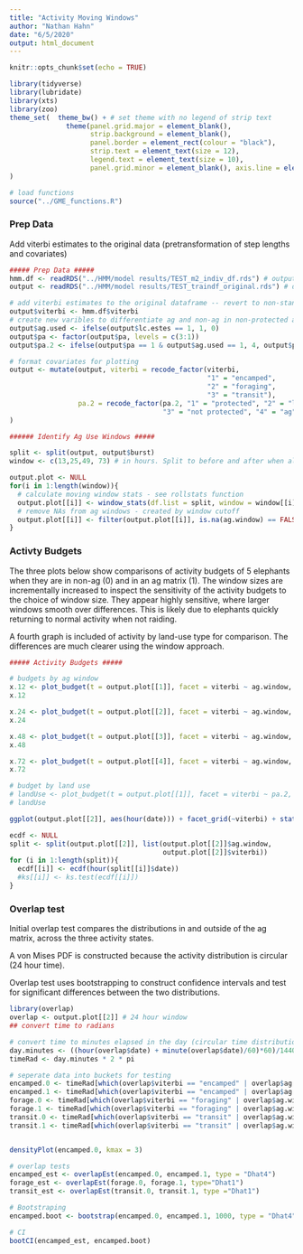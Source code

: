 ```yaml
---
title: "Activity Moving Windows"
author: "Nathan Hahn"
date: "6/5/2020"
output: html_document
---
```


```r
knitr::opts_chunk$set(echo = TRUE)

library(tidyverse)
library(lubridate)
library(xts)
library(zoo)
theme_set(  theme_bw() + # set theme with no legend of strip text
              theme(panel.grid.major = element_blank(),
                    strip.background = element_blank(),
                    panel.border = element_rect(colour = "black"),
                    strip.text = element_text(size = 12),
                    legend.text = element_text(size = 10),
                    panel.grid.minor = element_blank(), axis.line = element_line(colour = "black"), axis.title=element_text(size=14), axis.text = element_text(size=12))
)

# load functions
source("../GME_functions.R")
```

### Prep Data

Add viterbi estimates to the original data (pretransformation of step lengths and covariates)
```r
##### Prep Data #####
hmm.df <- readRDS("../HMM/model results/TEST_m2_indiv_df.rds") # output from hmm model (no squared term)
output <- readRDS("../HMM/model results/TEST_traindf_original.rds") # dataset prior to data transforms

# add viterbi estimates to the original dataframe -- revert to non-standardized covs and steps
output$viterbi <- hmm.df$viterbi
# create new varibles to differentiate ag and non-ag in non-protected areas
output$ag.used <- ifelse(output$lc.estes == 1, 1, 0)
output$pa <- factor(output$pa, levels = c(3:1))
output$pa.2 <- ifelse(output$pa == 1 & output$ag.used == 1, 4, output$pa)

# format covariates for plotting
output <- mutate(output, viterbi = recode_factor(viterbi, 
                                                 "1" = "encamped",
                                                 "2" = "foraging",
                                                 "3" = "transit"),
                 pa.2 = recode_factor(pa.2, "1" = "protected", "2" = "limited use", 
                                      "3" = "not protected", "4" = "ag")
) 

```

```r
###### Identify Ag Use Windows #####

split <- split(output, output$burst)
window <- c(13,25,49, 73) # in hours. Split to before and after when align = center

output.plot <- NULL
for(i in 1:length(window)){
  # calculate moving window stats - see rollstats function
  output.plot[[i]] <- window_stats(df.list = split, window = window[[i]])
  # remove NAs from ag windows - created by window cutoff
  output.plot[[i]] <- filter(output.plot[[i]], is.na(ag.window) == FALSE) %>% droplevels()
}

```

### Activty Budgets

The three plots below show comparisons of activity budgets of 5 elephants when they are in non-ag (0) and in an ag matrix (1). The window sizes are incrementally increased to inspect the sensitivity of the activity budgets to the choice of window size. They appear highly sensitive, where larger windows smooth over differences. This is likely due to elephants quickly returning to normal activity when not raiding. 

A fourth graph is included of activity by land-use type for comparison. The differences are much clearer using the window approach. 

```r
##### Activity Budgets #####

# budgets by ag window
x.12 <- plot_budget(t = output.plot[[1]], facet = viterbi ~ ag.window, title = "GME: Activity budget with 12 hour window")
x.12

x.24 <- plot_budget(t = output.plot[[2]], facet = viterbi ~ ag.window, title = "GME: Activity budget with 24 hour window")
x.24

x.48 <- plot_budget(t = output.plot[[3]], facet = viterbi ~ ag.window, title = "GME: Activity budget with 48 hour window")
x.48

x.72 <- plot_budget(t = output.plot[[4]], facet = viterbi ~ ag.window, title = "GME: Activity budget with 72 hour window")
x.72

# budget by land use
# landUse <- plot_budget(t = output.plot[[1]], facet = viterbi ~ pa.2, title = "GME: Activity budget by land use type")
# landUse
```


```r
ggplot(output.plot[[2]], aes(hour(date))) + facet_grid(~viterbi) + stat_ecdf(aes(colour = ag.window), geom = "step") 

ecdf <- NULL
split <- split(output.plot[[2]], list(output.plot[[2]]$ag.window, 
                                      output.plot[[2]]$viterbi))
for (i in 1:length(split)){
  ecdf[[i]] <- ecdf(hour(split[[i]]$date))
  #ks[[i]] <- ks.test(ecdf[[i]])
}

```







### Overlap test

Initial overlap test compares the distributions in and outside of the ag matrix, across the three activity states.

A von Mises PDF is constructed because the activity distribution is circular (24 hour time). 

Overlap test uses bootstrapping to construct confidence intervals and test for significant differences between the two distributions. 


```r
library(overlap)
overlap <- output.plot[[2]] # 24 hour window
## convert time to radians

# convert time to minutes elapsed in the day (circular time distribution) - divide by 1440 to put time on 0-1 scale
day.minutes <- ((hour(overlap$date) + minute(overlap$date)/60)*60)/1440
timeRad <- day.minutes * 2 * pi

# seperate data into buckets for testing
encamped.0 <- timeRad[which(overlap$viterbi == "encamped" | overlap$ag.window == 0)]
encamped.1 <- timeRad[which(overlap$viterbi == "encamped" | overlap$ag.window == 1)]
forage.0 <- timeRad[which(overlap$viterbi == "foraging" | overlap$ag.window == 0)]
forage.1 <- timeRad[which(overlap$viterbi == "foraging" | overlap$ag.window == 1)]
transit.0 <- timeRad[which(overlap$viterbi == "transit" | overlap$ag.window == 0)]
transit.1 <- timeRad[which(overlap$viterbi == "transit" | overlap$ag.window == 1)]


densityPlot(encamped.0, kmax = 3)

# overlap tests
encamped_est <- overlapEst(encamped.0, encamped.1, type = "Dhat4")
forage_est <- overlapEst(forage.0, forage.1, type="Dhat1")
transit_est <- overlapEst(transit.0, transit.1, type ="Dhat1")

# Bootstraping
encamped.boot <- bootstrap(encamped.0, encamped.1, 1000, type = "Dhat4")

# CI
bootCI(encamped_est, encamped.boot)
```

